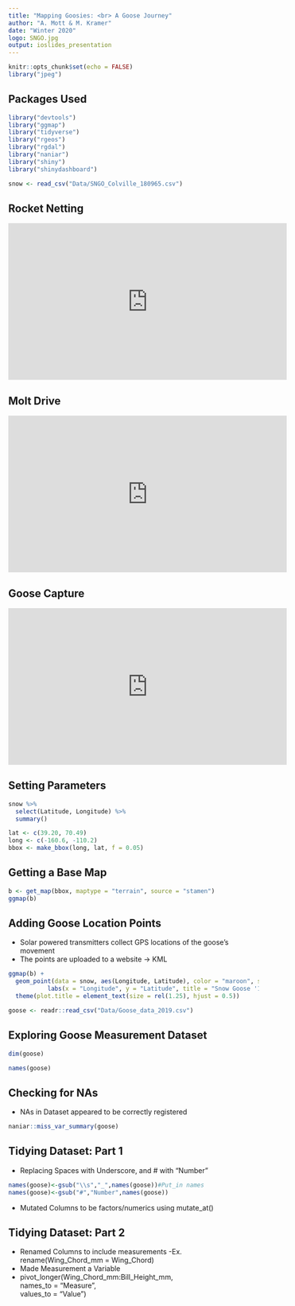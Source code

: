```yaml
---
title: "Mapping Goosies: <br> A Goose Journey"
author: "A. Mott & M. Kramer"
date: "Winter 2020"
logo: SNGO.jpg
output: ioslides_presentation
---
```

```r
knitr::opts_chunk$set(echo = FALSE)
library("jpeg")
```

## Packages Used

```r
library("devtools")
library("ggmap")
library("tidyverse")
library("rgeos")
library("rgdal")
library("naniar")
library("shiny")
library("shinydashboard")
```
```r
snow <- read_csv("Data/SNGO_Colville_180965.csv")
```

## Rocket Netting
<iframe width="560" height="315" src="https://www.youtube.com/embed/HPDa-YQHKRY" frameborder="0" allow="accelerometer; autoplay; encrypted-media; gyroscope; picture-in-picture" allowfullscreen></iframe>


## Molt Drive
<iframe width="560" height="315" src="https://www.youtube.com/embed/wqev8JY7Amk" frameborder="0" allow="accelerometer; autoplay; encrypted-media; gyroscope; picture-in-picture" allowfullscreen></iframe>

## Goose Capture
<iframe width="560" height="315" src="https://www.youtube.com/embed/YrgeZwXEb5w" frameborder="0" allow="accelerometer; autoplay; encrypted-media; gyroscope; picture-in-picture" allowfullscreen></iframe>

## Setting Parameters
```r
snow %>% 
  select(Latitude, Longitude) %>% 
  summary()
```

```r
lat <- c(39.20, 70.49)
long <- c(-160.6, -110.2)
bbox <- make_bbox(long, lat, f = 0.05)
```

## Getting a Base Map


```r
b <- get_map(bbox, maptype = "terrain", source = "stamen")
ggmap(b)
```


## Adding Goose Location Points
- Solar powered transmitters collect GPS locations of the goose's movement
- The points are uploaded to a website -> KML
```r
ggmap(b) + 
  geom_point(data = snow, aes(Longitude, Latitude), color = "maroon", size = 1, alpha = 0.7) +
           labs(x = "Longitude", y = "Latitude", title = "Snow Goose '180965' Locations")+
  theme(plot.title = element_text(size = rel(1.25), hjust = 0.5))
```


```r
goose <- readr::read_csv("Data/Goose_data_2019.csv")
```

## Exploring Goose Measurement Dataset
```r
dim(goose)
```
```r
names(goose)
```

## Checking for NAs
- NAs in Dataset appeared to be correctly registered
```r
naniar::miss_var_summary(goose)
```

## Tidying Dataset: Part 1
- Replacing Spaces with Underscore, and # with "Number"
```r
names(goose)<-gsub("\\s","_",names(goose))#Put_in names
names(goose)<-gsub("#","Number",names(goose))
```
- Mutated Columns to be factors/numerics using mutate_at()


## Tidying Dataset: Part 2
- Renamed Columns to include measurements
  -Ex. rename(Wing_Chord_mm = Wing_Chord)
- Made Measurement a Variable
- pivot_longer(Wing_Chord_mm:Bill_Height_mm, <br>
               names_to = "Measure", <br>
               values_to = "Value")




